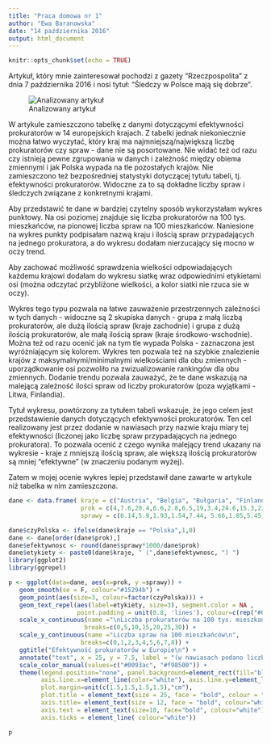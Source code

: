 ---
title: "Praca domowa nr 1"
author: "Ewa Baranowska"
date: "14 października 2016"
output: html_document
---

```{r setup, include=FALSE}
knitr::opts_chunk$set(echo = TRUE)
```

Artykuł, który mnie zainteresował pochodzi z gazety "Rzeczpospolita" z dnia 7 października 2016 i nosi tytuł: "Śledczy w Polsce mają się dobrze". 

![Analizowany artykuł](artykul.jpg)

W artykule zamieszczono tabelkę z danymi dotyczącymi efektywności prokuratorów w 14 europejskich krajach. Z tabelki jednak niekoniecznie można łatwo wyczytać, który kraj ma najmniejszą/największą liczbę prokuratorów czy spraw - dane nie są posortowane. Nie widać też od razu czy istnieją pewne zgrupowania w danych i zależność między obiema zmiennymi i jak Polska wypada na tle pozostałych krajów. Nie zamieszczono też bezpośredniej statystyki dotyczącej tytułu tabeli, tj. efektywności prokuratorów. Widoczne za to są dokładne liczby spraw i śledczych związane z konkretnymi krajami.

Aby przedstawić te dane w bardziej czytelny sposób wykorzystałam wykres punktowy. Na osi poziomej znajduje się liczba prokuratorów na 100 tys. mieszkańców, na pionowej liczba spraw na 100 mieszkańców. Naniesione na wykres punkty podpisałam nazwą kraju i ilością spraw przypadających na jednego prokuratora, a do wykresu dodałam nierzucający się mocno w oczy trend. 

Aby zachować możliwość sprawdzenia wielkości odpowiadających każdemu krajowi dodałam do wykresu siatkę wraz odpowiednimi etykietami osi (można odczytać przybliżone wielkości, a kolor siatki nie rzuca sie w oczy). 

Wykres tego typu pozwala na łatwe zauważenie przestrzennych zależności w tych danych - widoczne są 2 skupiska danych - grupa z małą liczbą prokuratorów, ale dużą ilością spraw (kraje zachodnie) i grupa z dużą ilością prokuratorów, ale małą ilością spraw (kraje środkowo-wschodnie). Można też od razu ocenić jak na tym tle wypada Polska - zaznaczona jest wyróżniającym się kolorem. Wykres ten pozwala też na szybkie znalezienie krajów z maksymalnymi/minimalnymi wielkościami dla obu zmiennych - uporządkowanie osi pozwoliło na zwizualizowanie rankingów dla obu zmiennych. Dodanie trendu pozwala zauważyć, że te dane wskazują na malejącą zależność ilości spraw od liczby prokuratorów (poza wyjątkami - Litwa, Finlandia). 

Tytuł wykresu, powtórzony za tytułem tabeli wskazuje, że jego celem jest przedstawienie danych dotyczących efektywności prokuratorów. Ten cel realizowany jest przez dodanie w nawiasach przy nazwie kraju miary tej efektywności (liczonej jako liczbę spraw przypadających na jednego prokuratora). To pozwala ocenić z czego wynika malejący trend ukazany na wykresie - kraje z mniejszą ilością spraw, ale większą ilością prokuratorów są mniej "efektywne" (w znaczeniu podanym wyżej).

Zatem w mojej ocenie wykres lepiej przedstawił dane zawarte w artykule niż tabelka w nim zamieszczona.
```{r}

dane <- data.frame( kraje = c("Austria", "Belgia", "Bułgaria", "Finlandia", "Francja", "Niemcy", "Węgry", "Włochy", "Litwa", "Polska", "Rosja", "Słowacja", "Turcja", "Ukraina"),
                    prok = c(4,7.6,20.4,6.6,2.8,6.5,19,3.4,24.6,15.3,23.4,17.5,6.8,30.6),
                    sprawy = c(6.14,5.9,1.93,1.54,7.44, 5.66,1.85,5.45,3.54, 2.72,0.63,1.85,4.44,0.04))

dane$czyPolska <- ifelse(dane$kraje == "Polska",1,0)
dane <- dane[order(dane$prok),]
dane$efektywnosc <- round(dane$sprawy*1000/dane$prok)
dane$etykiety <- paste0(dane$kraje, " (",dane$efektywnosc, ") ")
library(ggplot2)
library(ggrepel)

p <- ggplot(data=dane, aes(x=prok, y =sprawy)) + 
   geom_smooth(se = F, colour="#15294b") + 
   geom_point(aes(size=3, colour=factor(czyPolska))) + 
   geom_text_repel(aes(label=etykiety, size=3), segment.color = NA ,
                   point.padding = unit(0.8, 'lines'), colour=c(rep("#0093ac",7),"#f98500", rep("#0093ac",6))) + 
   scale_x_continuous(name ="\nLiczba prokuratorów na 100 tys. mieszkańców", 
                     breaks=c(0,5,10,15,20,25,30)) +
   scale_y_continuous(name ="Liczba spraw na 100 mieszkańców\n", 
                    breaks=c(0,1,2,3,4,5,6,7,8)) +
   ggtitle("Efektywność prokuratorów w Europie\n") +
   annotate("text", x = 25, y = 7.5, label = "(w nawiasach podano liczbę spraw \n przypadających na 1 prokuratora)", color="white")+
   scale_color_manual(values=c("#0093ac", "#f98500")) +
   theme(legend.position="none", panel.background=element_rect(fill="black"), panel.grid.minor=element_blank(),   panel.grid.major=element_line(color="gray10"), plot.background=element_rect(fill="black"),
         axis.line.x=element_line(color="white"), axis.line.y=element_line(color="white"), 
         plot.margin=unit(c(1.5,1.5,1.5,1.5),"cm"),
         plot.title = element_text(size = 25, face = "bold", colour = "white"), 
         axis.title= element_text(size = 12, face = "bold", colour="white"  ), 
         axis.text = element_text(size=10, face="bold", colour="white"),
         axis.ticks = element_line( colour="white"))
```

```{r,echo=F, out.width = '800px', out.height = '800px', fig.align='center', fig.width=10, fig.height=8}
p
```